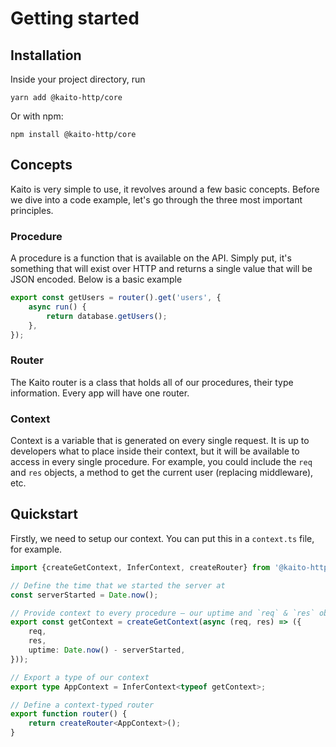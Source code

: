 # Getting started

## Installation

Inside your project directory, run

```
yarn add @kaito-http/core
```

Or with npm:

```
npm install @kaito-http/core
```

## Concepts

Kaito is very simple to use, it revolves around a few basic concepts. Before we dive into a code example, let's go through the three most important principles.

### Procedure

A procedure is a function that is available on the API. Simply put, it's something that will exist over HTTP and returns a single value that will be JSON encoded. Below is a basic example

```ts
export const getUsers = router().get('users', {
	async run() {
		return database.getUsers();
	},
});
```

### Router

The Kaito router is a class that holds all of our procedures, their type information. Every app will have one router.

### Context

Context is a variable that is generated on every single request. It is up to developers what to place inside their context, but it will be available to access in every single procedure. For example, you could include the `req` and `res` objects, a method to get the current user (replacing middleware), etc.

## Quickstart

Firstly, we need to setup our context. You can put this in a `context.ts` file, for example.

```typescript
import {createGetContext, InferContext, createRouter} from '@kaito-http/core';

// Define the time that we started the server at
const serverStarted = Date.now();

// Provide context to every procedure — our uptime and `req` & `res` objects
export const getContext = createGetContext(async (req, res) => ({
	req,
	res,
	uptime: Date.now() - serverStarted,
}));

// Export a type of our context
export type AppContext = InferContext<typeof getContext>;

// Define a context-typed router
export function router() {
	return createRouter<AppContext>();
}
```
